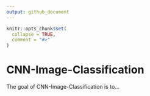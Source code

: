 ```yaml
---
output: github_document
---
```


<!-- README.md is generated from README.Rmd. Please edit that file -->

```r
knitr::opts_chunk$set(
  collapse = TRUE,
  comment = "#>"
)
```

# CNN-Image-Classification

<!-- badges: start -->
<!-- badges: end -->

The goal of CNN-Image-Classification is to...


